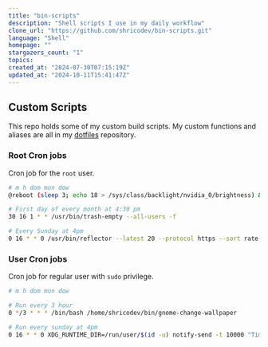 ```yaml
---
title: "bin-scripts"
description: "Shell scripts I use in my daily workflow"
clone_url: "https://github.com/shricodev/bin-scripts.git"
language: "Shell"
homepage: ""
stargazers_count: "1"
topics:
created_at: "2024-07-30T07:15:19Z"
updated_at: "2024-10-11T15:41:47Z"
---
```


## Custom Scripts

This repo holds some of my custom build scripts. My custom functions and aliases are all in my [dotfiles](https://github.com/shricodev/dotfiles.git) repository.

### Root Cron jobs

Cron job for the `root` user.

```bash
# m h dom mon dow
@reboot (sleep 3; echo 18 > /sys/class/backlight/nvidia_0/brightness) &

# First day of every month at 4:30 pm
30 16 1 * * /usr/bin/trash-empty --all-users -f

# Every Sunday at 4pm
0 16 * * 0 /usr/bin/reflector --latest 20 --protocol https --sort rate --save /etc/pacman.d/mirrorlist
```

### User Cron jobs

Cron job for regular user with `sudo` privilege.

```bash
# m h dom mon dow

# Run every 3 hour
0 */3 * * * /bin/bash /home/shricodev/bin/gnome-change-wallpaper

# Run every sunday at 4pm
0 16 * * 0 XDG_RUNTIME_DIR=/run/user/$(id -u) notify-send -t 10000 "Time for System Update?" "It's time to update the Arch system."
```
